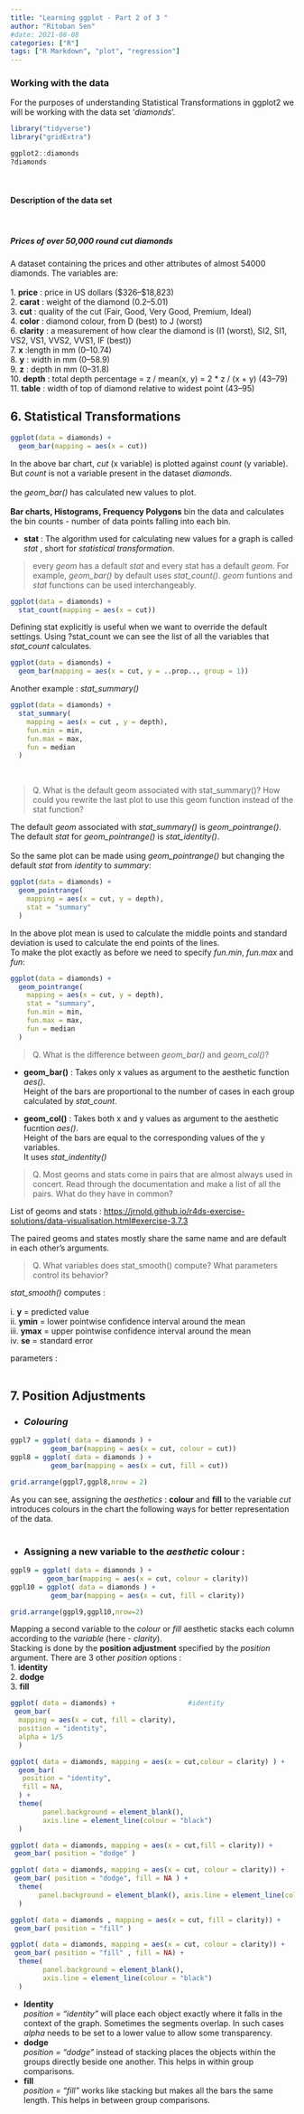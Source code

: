 ```yaml
---
title: "Learning ggplot - Part 2 of 3 "
author: "Ritoban Sen"
#date: 2021-08-08
categories: ["R"]
tags: ["R Markdown", "plot", "regression"]
---
```


### Working with the data
For the purposes of understanding Statistical Transformations in ggplot2 we will be working with the data set '*diamonds*'.

```r
library("tidyverse")
library("gridExtra")

ggplot2::diamonds
?diamonds
```
\

#### Description of the data set
\

##### **Prices of over 50,000 round cut diamonds** \
A dataset containing the prices and other attributes of almost 54000 diamonds. The variables are: \
\
1. **price** : price in US dollars (\$326–\$18,823) \
2. **carat** : weight of the diamond (0.2–5.01) \
3. **cut** : quality of the cut (Fair, Good, Very Good, Premium, Ideal) \
4. **color** : diamond colour, from D (best) to J (worst) \
6. **clarity** : a measurement of how clear the diamond is (I1 (worst), SI2, SI1, VS2, VS1, VVS2, VVS1, IF (best)) \
7. **x** :length in mm (0–10.74) \
8. **y** : width in mm (0–58.9) \
9. **z** : depth in mm (0–31.8) \
10. **depth** : total depth percentage = z / mean(x, y) = 2 * z / (x + y) (43–79) \
11. **table** : width of top of diamond relative to widest point (43–95) \

## 6. Statistical Transformations
```r
ggplot(data = diamonds) +
  geom_bar(mapping = aes(x = cut))
```

In the above bar chart, *cut* (x variable) is plotted against *count* (y variable). \
But *count* is not a variable present in the dataset *diamonds*. \
\
the *geom_bar()* has calculated new values to plot. \
\
**Bar charts, Histograms, Frequency Polygons** bin the data and calculates the bin counts - number of data points falling into each bin.\

* **stat** : The algorithm used for calculating new values for a graph is called *stat* , short for *statistical transformation*.

> every *geom* has a default *stat* and every stat has a default *geom*. For example, *geom_bar()* by default uses *stat_count()*. *geom* funtions and *stat* functions can be used interchangeably.

```r
ggplot(data = diamonds) +
  stat_count(mapping = aes(x = cut))
```

Defining stat explicitly is useful when we want to override the default settings. Using ?stat_count we can see the list of all the variables that *stat_count* calculates.

```r
ggplot(data = diamonds) +
  geom_bar(mapping = aes(x = cut, y = ..prop.., group = 1))
```

Another example : *stat_summary()*
```r
ggplot(data = diamonds) +
  stat_summary(
    mapping = aes(x = cut , y = depth),
    fun.min = min,
    fun.max = max,
    fun = median
  )
```
\

> Q. What is the default geom associated with stat_summary()? How could you rewrite the last plot to use this geom function instead of the stat function? 

The default *geom* associated with *stat_summary()* is *geom_pointrange()*.\
The default *stat* for *geom_pointrange()* is *stat_identity()*. \
\
So the same plot can be made using *geom_pointrange()* but changing the default *stat* from *identity* to *summary*:
```r
ggplot(data = diamonds) +
  geom_pointrange(
    mapping = aes(x = cut, y = depth),
    stat = "summary"
  )
```

In the above plot mean is used to calculate the middle points and standard deviation is used to calculate the end points of the lines. \
To make the plot exactly as before we need to specify *fun.min*, *fun.max* and *fun*:

```r
ggplot(data = diamonds) +
  geom_pointrange(
    mapping = aes(x = cut, y = depth),
    stat = "summary",
    fun.min = min,
    fun.max = max,
    fun = median
  )
```



> Q. What is the difference between *geom_bar()* and *geom_col()*?

* **geom_bar()** : Takes only x values as argument to the aesthetic function *aes()*. \
Height of the bars are proportional to the number of cases in each group calculated by *stat_count*.

* **geom_col()** : Takes both x and y values as argument to the aesthetic fucntion *aes()*. \
Height of the bars are equal to the corresponding values of the y variables. \
It uses *stat_indentity()*
\

> Q. Most geoms and stats come in pairs that are almost always used in concert. Read through the documentation and make a list of all the pairs. What do they have in common?

List of geoms and stats : <https://jrnold.github.io/r4ds-exercise-solutions/data-visualisation.html#exercise-3.7.3>

The paired geoms and states mostly share the same name and are default in each other's arguments.

> Q. What variables does stat_smooth() compute? What parameters control its behavior?

*stat_smooth()* computes : \
\
i. **y** = predicted value \
ii. **ymin** = lower pointwise confidence interval around the mean \
iii. **ymax** = upper pointwise confidence interval around the mean \
iv. **se** = standard error \

parameters : \
\

## 7. Position Adjustments

* ### *Colouring*

```r
ggpl7 = ggplot( data = diamonds ) +
          geom_bar(mapping = aes(x = cut, colour = cut))
ggpl8 = ggplot( data = diamonds ) +
          geom_bar(mapping = aes(x = cut, fill = cut))

grid.arrange(ggpl7,ggpl8,nrow = 2)
```
As you can see, assigning the *aesthetics* : **colour** and **fill** to the variable *cut* introduces colours in the chart the following ways for better representation of the data.
\
\

* ### Assigning a new variable to the *aesthetic* **colour :**
```r
ggpl9 = ggplot( data = diamonds ) +
         geom_bar(mapping = aes(x = cut, colour = clarity))
ggpl10 = ggplot( data = diamonds ) +
          geom_bar(mapping = aes(x = cut, fill = clarity))

grid.arrange(ggpl9,ggpl10,nrow=2)
```
Mapping a second variable to the *colour* or *fill* aesthetic stacks each column according to the *variable* (here - *clarity*).
\
Stacking is done by the **position adjustment** specified by the *position* argument. There are 3 other *position* options : \
1. **identity** \
2. **dodge** \
3. **fill** \
```r
ggplot( data = diamonds) +                  #identity
 geom_bar(  
  mapping = aes(x = cut, fill = clarity),
  position = "identity",
  alpha = 1/5
  )

ggplot( data = diamonds, mapping = aes(x = cut,colour = clarity) ) +      #identity
  geom_bar(
   position = "identity",
   fill = NA,
  ) +
  theme(
        panel.background = element_blank(),
        axis.line = element_line(colour = "black")
  )

ggplot( data = diamonds, mapping = aes(x = cut,fill = clarity)) +         #dodge
 geom_bar( position = "dodge" )

ggplot( data = diamonds, mapping = aes(x = cut, colour = clarity)) +      #dodge
 geom_bar( position = "dodge", fill = NA ) +
  theme(
       panel.background = element_blank(), axis.line = element_line(colour = "black")
  )

ggplot( data = diamonds , mapping = aes(x = cut, fill = clarity)) +        #fill
 geom_bar( position = "fill" )

ggplot( data = diamonds, mapping = aes(x = cut, colour = clarity)) +       #fill
 geom_bar( position = "fill" , fill = NA) +
  theme(
        panel.background = element_blank(),
        axis.line = element_line(colour = "black")  
  )
```

* **Identity**\
*position = "identity"* will place each object exactly where it falls in the context of the graph. Sometimes the segments overlap. In such cases *alpha* needs to be set to a lower value to allow some transparency.\
* **dodge**\
*position = "dodge"* instead of stacking places the objects within the groups directly beside one another. This helps in within group comparisons.\
* **fill**\
*position = "fill"* works like stacking but makes all the bars the same length. This helps in between group comparisons.\
\

